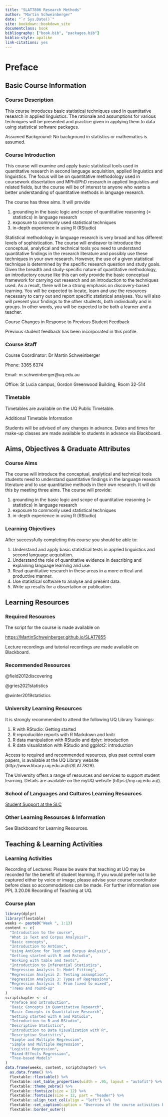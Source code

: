 ```yaml
--- 
title: "SLAT7806 Research Methods"
author: "Martin Schweinberger"
date: "`r Sys.Date()`"
site: bookdown::bookdown_site
documentclass: book
bibliography: ["book.bib", "packages.bib"]
biblio-style: apalike
link-citations: yes
---
```


# Preface {-}

## Basic Course Information {-}

### Course Description {-}

This course introduces basic statistical techniques used in quantitative research in applied linguistics. The rationale and assumptions for various techniques will be presented and practice given in applying them to data using statistical software packages.

Assumed Background: No background in statistics or mathematics is assumed.

### Course Introduction {-}

This course will examine and apply basic statistical tools used in quantitative research in second language acquisition, applied linguistics and linguistics. The focus will be on quantitative methodology used in coursework dissertation and MPhil/PhD research in applied linguistics and related fields, but the course will be of interest to anyone who wants a better understanding of quantitative methods in language research.
 
The course has three aims. It will provide
 
1. grounding in the basic logic and scope of quantitative reasoning (= statistics) in language research  
2. exposure to commonly used statistical techniques   
3. in-depth experience in using R (RStudio)  
 
 
Statistical methodology in language research is very broad and has different levels of sophistication. The course will endeavor to introduce the conceptual, analytical and technical tools you need to understand quantitative findings in the research literature and possibly use these techniques in your own research. However, the use of a given statistical technique is determined by the specific research question and study goals. Given the breadth and study-specific nature of quantitative methodology, an introductory course like this can only provide the basic conceptual framework for carrying out research and an introduction to the techniques used.  As a result, there will be a strong emphasis on discovery-based learning. You will be expected to locate, learn and use the resources necessary to carry out and report specific statistical analyses. You will also will present your findings to the other students, both individually and in groups. In other words, you will be expected to be both a learner and a teacher.

Course Changes in Response to Previous Student Feedback

Previous student feedback has been incorporated in this profile.

### Course Staff {-}

Course Coordinator: Dr Martin Schweinberger

Phone: 3365 6374 

Email: m.schweinberger@uq.edu.au

Office: St Lucia campus, Gordon Greenwood Building, Room 32-514



### Timetable {-}

Timetables are available on the UQ Public Timetable.

Additional Timetable Information

Students will be advised of any changes in advance. Dates and times for make-up classes are made available to students in advance via Blackboard.

## Aims, Objectives & Graduate Attributes {-}


### Course Aims {-}

 
The course will introduce the conceptual, analytical and technical tools students need to understand quantitative findings in the language research literature and to use quantitative methods in their own research. It will do this by meeting three aims. The course will provide:
 
1. grounding in the basic logic and scope of quantitative reasoning (= statistics) in language research  
2. exposure to commonly used statistical techniques   
3. in-depth experience in using R (RStudio)  
 

### Learning Objectives {-}

After successfully completing this course you should be able to:

1. 	Understand and apply basic statistical tests in applied linguistics and second language acquisition.  
2. 	Understand the role of quantitative evidence in describing and explaining language learning and use.  
3. 	Read quantitative research in these areas in a more critical and productive manner.  
4. 	Use statistical software to analyse and present data.  
5. 	Write up results for a dissertation or publication.  

## Learning Resources {-}


### Required Resources {-}

The script for the course is made available on 

[https://MartinSchweinberger.github.io/SLAT7855](https://MartinSchweinberger.github.io/SLAT7829)

Lecture recordings and tutorial recordings are made available on Blackboard.

### Recommended Resources {-}

@field2012discovering

@gries2021statistics

@winter2019statistics


### University Learning Resources {-}

It is strongly recommended to attend the following UQ Library Trainings:

1. R with RStudio: Getting started  
2. R reproducible reports with R Markdown and knitr  
3. R data manipulation with RStudio and dplyr: introduction  
4. R data visualization with RStudio and ggplot2: introduction  


Access to required and recommended resources, plus past central exam papers, is available at the UQ Library website (http://www.library.uq.edu.au/lr/SLAT7829).

The University offers a range of resources and services to support student learning. Details are available on the myUQ website (https://my.uq.edu.au/).

### School of Languages and Cultures Learning Resources {-}

[Student Support at the SLC](http://www.languages-cultures.uq.edu.au/student-support)

### Other Learning Resources & Information {-}

See Blackboard for Learning Resources. 

## Teaching & Learning Activities {-}

### Learning Activities {-}

Recording of Lectures: Please be aware that teaching at UQ may be recorded for the benefit of student learning. If you would prefer not to be captured either by voice or image, please advise your course coordinator before class so accommodations can be made. For further information see PPL 3.20.06 Recording of Teaching at UQ.

### Course plan {-}

```r
library(dplyr)
library(flextable)
weeks <- paste0("Week ", 1:13)
content <- c(
  "Introduction to the course",
  "What is Text and Corpus Analysis?",
  "Basic concepts",
  "Introduction to AntConc",
  "Using AntConc for Text and Corpus Analysis",
  "Getting started with R and Rstudio",
  "Working with table and texts",
  "Introduction to Inferential Statistics",
  "Regression Analysis 1: Model Fitting",
  "Regression Analysis 2: Testing assumption",
  "Regression Analysis 3: Types of Regressions",
  "Regression Analysis 4: From fixed to mixed",
  "Trees and round-up"
)
scriptchapter <- c(
  "Preface and Introduction",
  "Basic Concepts in Quantitative Research",
  "Basic Concepts in Quantitative Research",
  "Getting started with R and RStudio",
  "Introduction to R and RStudio",
  "Descriptive Statistics",
  "Introduction to Data Visualization with R",
  "Descriptive Statistics",
  "Simple and Multiple Regression",
  "Simple and Multiple Regression",
  "Logistic Regression",
  "Mixed-Effects Regression",
  "Tree-based Models"
)
data.frame(weeks, content, scriptchapter) %>%
  as.data.frame() %>%
  flextable::flextable() %>%
  flextable::set_table_properties(width = .95, layout = "autofit") %>%
  flextable::theme_zebra() %>%
  flextable::fontsize(size = 12) %>%
  flextable::fontsize(size = 12, part = "header") %>%
  flextable::align_text_col(align = "left") %>%
  flextable::set_caption(caption = "Overview of the course activities by week.")  %>%
  flextable::border_outer()
```

